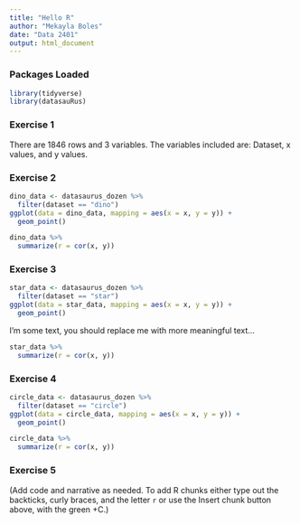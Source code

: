 ```yaml
---
title: "Hello R"
author: "Mekayla Boles"
date: "Data 2401"
output: html_document
---
```


 

### Packages Loaded

```r
library(tidyverse) 
library(datasauRus)
```


### Exercise 1

There are 1846 rows and 3 variables. The variables included are: Dataset, x values, and y values.

### Exercise 2


```r
dino_data <- datasaurus_dozen %>%
  filter(dataset == "dino")
ggplot(data = dino_data, mapping = aes(x = x, y = y)) +
  geom_point()
```


```r
dino_data %>%
  summarize(r = cor(x, y))
```

### Exercise 3


```r
star_data <- datasaurus_dozen %>%
  filter(dataset == "star")
ggplot(data = star_data, mapping = aes(x = x, y = y)) +
  geom_point()

```

I'm some text, you should replace me with more meaningful text...
 
```r
star_data %>%
  summarize(r = cor(x, y))

```

### Exercise 4


```r
circle_data <- datasaurus_dozen %>%
  filter(dataset == "circle")
ggplot(data = circle_data, mapping = aes(x = x, y = y)) +
  geom_point()
```

```r
circle_data %>%
  summarize(r = cor(x, y))
```

### Exercise 5

(Add code and narrative as needed. To add R chunks either type out the backticks, curly braces, and the letter `r` or use the Insert chunk button above, with the green +C.)


```r

```

```r

```

